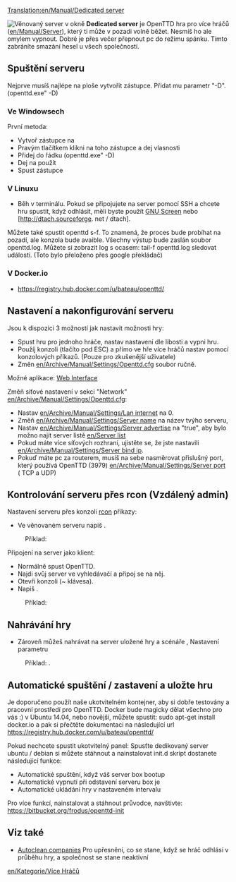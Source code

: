 [[Translation:en/Manual/Dedicated server]]

[[File:en/Manual/Dedicated server.png|right|frame|Věnovaný server v okně]] '''Dedicated server''' je OpenTTD hra pro více hráčů ([[en/Manual/Server]]), 
který ti může v pozadi volně běžet. 
Nesmíš ho ale omylem vypnout. 
Dobré je přes večer přepnout pc do režimu spánku. 
Tímto zabráníte smazání hesel u všech společností.

==Spuštění serveru==
Nejprve musíš najlépe na ploše vytvořit zástupce. 
Přidat mu parametr "-D". (openttd.exe" -D)

===Ve Windowsech===
První metoda:
*Vytvoř zástupce na {{en/C|openttd.exe|}}
*Pravým tlačítkem klikni na toho zástupce a dej vlasnosti
*Přidej {{en/-D|}} do řádku (openttd.exe" -D)
*Dej na použít
*Spust zástupce

===V Linuxu===
* Běh {{en/C| OpenTTD-D |}} v terminálu. Pokud se připojujete na server pomocí SSH a chcete hru spustit, když odhlásit, měli byste použít [http://www.gnu.org/software/screen/ GNU Screen] nebo [http://dtach.sourceforge. net / dtach].

Můžete také spustit openttd s-f. To znamená, že proces bude probíhat na pozadí, ale konzola bude avaible. Všechny výstup bude zaslán soubor openttd.log. Můžete si zobrazit log s ocasem: tail-f openttd.log sledovat události. (Toto bylo přeloženo přes google překládač)

===V Docker.io ===
* https://registry.hub.docker.com/u/bateau/openttd/

==Nastavení a nakonfigurování serveru==
Jsou k dispozici 3 možností jak nastavit možnosti hry:
*Spust hru pro jednoho hráče, nastav nastavení dle libosti a vypni hru.
*Použíj konzoli (tlačíto pod ESC) a přímo ve hře více hráčů nastav pomocí konzolových příkazů. (Pouze pro zkušenější uživatele)
*Změn [[en/Archive/Manual/Settings/Openttd.cfg]] soubor ručně.
Možné aplikace: [http://www.tt-forums.net/viewtopic.php?f=29&t=33967 Web Interface]


Změň síťové nastavení v sekci "Network" [[en/Archive/Manual/Settings/Openttd.cfg]]:
*Nastav [[en/Archive/Manual/Settings/Lan internet]] na 0.
*Změň [[en/Archive/Manual/Settings/Server name]] na název tvýho serveru, 
*Nastav [[en/Archive/Manual/Settings/Server advertise]] na "true", aby bylo možno najít server listě [[en/Server list]]
*Pokud máte více síťových rozhraní, ujistěte se, že jste nastavili [[en/Archive/Manual/Settings/Server bind ip]].
*Pokuď máte pc za routerem, musíš na sebe nasměrovat přislušný port, který používá OpenTTD (3979) [[en/Archive/Manual/Settings/Server port]] ( TCP a UDP)

==Kontrolování serveru přes rcon (Vzdálený admin)==
Nastavení serveru přes konzoli [[en/Manual/Console#server-commands|rcon]] příkazy:
*Ve věnovaném serveru napiš {{en/C|rcon_pw <password>|}}. 
:Příklad: {{en/C|rcon_pw 12345|}}


Připojení na server jako klient:
*Normálně spust OpenTTD.
*Najdi svůj server ve vyhledávačí a připoj se na něj.
*Otevří konzoli (~ klávesa).
*Napiš {{en/C|rcon <password> "<command>"|}}. 
:Příklad: {{en/C|rcon 12345 "kick 5"|}}

==Nahrávání hry==
*Zároveň můžeš nahrávat na server uložené hry a scénáře {{en/C|-g "<názevsouboru>"|}}, Nastavení parametru
:Příklad: {{en/C|openttd.exe -D -g "scenario/echo.scn"|}}.

==Automatické spuštění / zastavení a uložte hru==

Je doporučeno použít naše ukotvitelném kontejner, aby si dobře testovány a pracovní prostředí pro OpenTTD. Docker bude magicky dělat všechno pro vás :) v Ubuntu 14.04, nebo novější, můžete spustit: sudo apt-get install docker.io a pak si přečtěte dokumentaci na následující url https://registry.hub.docker.com/u/bateau/openttd/

Pokud nechcete spustit ukotvitelný panel: Spusťte dedikovaný server ubuntu / debian si můžete stáhnout a nainstalovat init.d skript dostanete následující funkce:
* Automatické spuštění, když váš server box bootup
* Automatické vypnutí při odstavení serveru box je
* Automatické ukládání hry v nastaveném intervalu
Pro více funkcí, nainstalovat a stáhnout průvodce, navštivte: https://bitbucket.org/frodus/openttd-init

==Viz také==
*[[en/Archive/Manual/Settings/Autoclean companies|Autoclean companies]]   Pro upřesnění, co se stane, když se hráč odhlásí v průběhu hry, a společnost se stane neaktivní

[[en/Kategorie/Více Hráčů]]